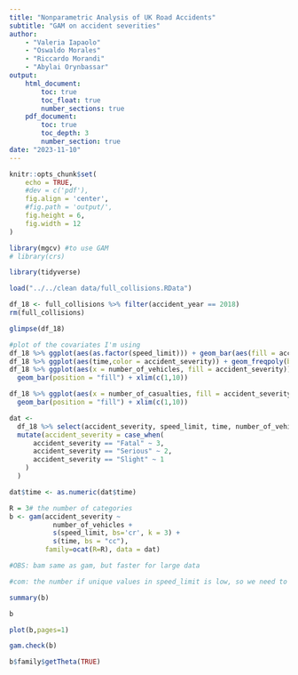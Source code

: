 ```yaml
---
title: "Nonparametric Analysis of UK Road Accidents"
subtitle: "GAM on accident severities"
author:
    - "Valeria Iapaolo"
    - "Oswaldo Morales"
    - "Riccardo Morandi"
    - "Abylai Orynbassar"
output:
    html_document:
        toc: true
        toc_float: true
        number_sections: true
    pdf_document:
        toc: true
        toc_depth: 3
        number_section: true
date: "2023-11-10"
---
```


```r
knitr::opts_chunk$set(
    echo = TRUE,
    #dev = c('pdf'),
    fig.align = 'center',
    #fig.path = 'output/',
    fig.height = 6,
    fig.width = 12
)
```

```r
library(mgcv) #to use GAM
# library(crs)

library(tidyverse)
```

```r
load("../../clean data/full_collisions.RData")

df_18 <- full_collisions %>% filter(accident_year == 2018)
rm(full_collisions)

glimpse(df_18)
```

```r
#plot of the covariates I'm using
df_18 %>% ggplot(aes(as.factor(speed_limit))) + geom_bar(aes(fill = accident_severity))
df_18 %>% ggplot(aes(time,color = accident_severity)) + geom_freqpoly(bins = 48)
df_18 %>% ggplot(aes(x = number_of_vehicles, fill = accident_severity)) + 
  geom_bar(position = "fill") + xlim(c(1,10))

df_18 %>% ggplot(aes(x = number_of_casualties, fill = accident_severity)) + 
  geom_bar(position = "fill") + xlim(c(1,10))

```

```r
dat <- 
  df_18 %>% select(accident_severity, speed_limit, time, number_of_vehicles, number_of_casualties) %>%
  mutate(accident_severity = case_when(
      accident_severity == "Fatal" ~ 3,
      accident_severity == "Serious" ~ 2,
      accident_severity == "Slight" ~ 1
    )
  )

dat$time <- as.numeric(dat$time)
```


```r
R = 3# the number of categories
b <- gam(accident_severity ~ 
           number_of_vehicles +
           s(speed_limit, bs='cr', k = 3) +
           s(time, bs = "cc"),
         family=ocat(R=R), data = dat)

#OBS: bam same as gam, but faster for large data

#com: the number if unique values in speed_limit is low, so we need to specify k
```


```r
summary(b)
```

```r
b
```

```r
plot(b,pages=1)

```


```r
gam.check(b)

```


```r
b$family$getTheta(TRUE)
```

